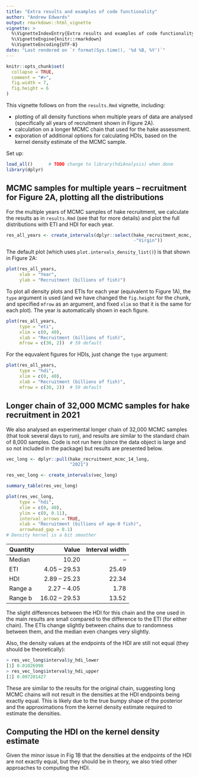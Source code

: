 ```yaml
---
title: "Extra results and examples of code functionality"
author: "Andrew Edwards"
output: rmarkdown::html_vignette
vignette: >
  %\VignetteIndexEntry{Extra results and examples of code functionality}
  %\VignetteEngine{knitr::rmarkdown}
  %\VignetteEncoding{UTF-8}
date: "Last rendered on `r format(Sys.time(), '%d %B, %Y')`"
---
```


<!-- To build either run
rmarkdown::render("results-extra.Rmd")
 or click the knit button in RStudio -->


```r
knitr::opts_chunk$set(
  collapse = TRUE,
  comment = "#>",
  fig.width = 7,
  fig.height = 6
)
```

This vignette follows on from the `results.Rmd` vignette, including:

- plotting of all density functions when multiple years of data are analysed
(specifically all years of recruitment shown in Figure 2A).
- calculation on a longer MCMC chain that used for the hake assessment.
- exporation of additional options for calculating HDIs, based on the kernel
density estimate of the MCMC sample.

Set up:
```r
load_all()      # TODO change to library(hdiAnalysis) when done
library(dplyr)
```

## MCMC samples for multiple years -- recruitment for Figure 2A, plotting all the distributions

For the multiple years of MCMC samples of hake recruitment, we calculate the
results as in `results.Rmd` (see that for more details) and plot the full
distributions with ETI and HDI for each year.
```r
res_all_years <- create_intervals(dplyr::select(hake_recruitment_mcmc,
                                                -"Virgin"))
```

The default plot (which uses `plot.intervals_density_list()`) is that shown in Figure 2A:
```r
plot(res_all_years,
     xlab = "Year",
     ylab = "Recruitment (billions of fish)")
```

To plot all density plots and ETIs for each year (equivalent to Figure 1A), the `type` argument is used
(and we have changed the `fig.height` for the chunk, and specified `mfrow` as an
argument, and fixed `xlim` so that it is the same for each plot). The year is
automatically shown in each figure.
```r
plot(res_all_years,
     type = "eti",
     xlim = c(0, 40),
     xlab = "Recruitment (billions of fish)",
     mfrow = c(30, 2))  # 59 default
```

For the equvalent figures for HDIs, just change the `type` argument:
```r
plot(res_all_years,
     type = "hdi",
     xlim = c(0, 40),
     xlab = "Recruitment (billions of fish)",
     mfrow = c(30, 2))  # 59 default
```

## Longer chain of 32,000 MCMC samples for hake recruitment in 2021

We also analysed an experimental longer chain of 32,000 MCMC samples (that took
several days to run), and results are similar to the standard chain of 8,000
samples. Code is not run here (since the data object is large and so not included
in the package) but results are presented below.

```r
vec_long <- dplyr::pull(hake_recruitment_mcmc_14_long,
                        "2021")

res_vec_long <- create_intervals(vec_long)

summary_table(res_vec_long)

plot(res_vec_long,
     type = "hdi",
     xlim = c(0, 40),
     ylim = c(0, 0.11),
     interval_arrows = TRUE,
     xlab = "Recruitment (billions of age-0 fish)",
     arrowhead_gap = 0.1)
# Density kernel is a bit smoother
```

| Quantity| Value | Interval width |
| :-------| -----:| -----:|
| Median  | 10.20 | -- |
| ETI     | 4.05 -- 29.53 | 25.49 |
| HDI     | 2.89 -- 25.23 | 22.34 |
| Range a | 2.27 -- 4.05 | 1.78 |
| Range b | 16.02 -- 29.53 | 13.52 |

The slight differences between the HDI for this chain and the one used in the
main results are small
compared to the difference to the ETI (for either chain). The ETIs change
slightly between chains due to randomness between them, and the median even
changes very slightly.

Also, the density values at the endpoints of the HDI are still not equal (they
should be theoretically):
```r
> res_vec_long$interval$y_hdi_lower
[1] 0.01026998
> res_vec_long$interval$y_hdi_upper
[1] 0.007201427
```
These are similar to the results for the original chain, suggesting long MCMC
chains will not result in the densities at the HDI endpoints being exactly
equal. This is likely due to the true bumpy shape of the posterior and the
approximations from the kernel density estimate required to estimate the densities.

## Computing the HDI on the kernel density estimate

Given the minor issue in Fig 1B that the densities at the endpoints of the HDI
are not exactly equal, but they should be in theory, we also tried other
approaches to computing the HDI.
